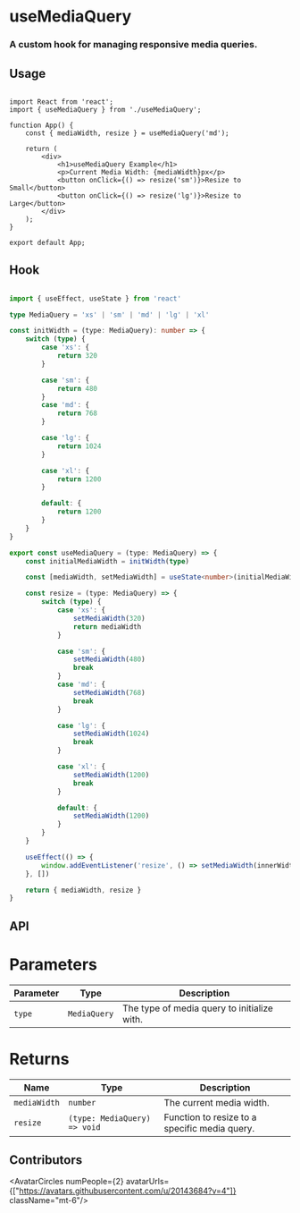 
# useMediaQuery

<h3 className="mt-4 text-xl font-normal text-gray-400">A custom hook for managing responsive media queries.</h3>

## Usage

```tsx {3,7,8,9,10,11,12,13,14,15,16,17} copy

import React from 'react';
import { useMediaQuery } from './useMediaQuery';

function App() {
    const { mediaWidth, resize } = useMediaQuery('md');

    return (
        <div>
            <h1>useMediaQuery Example</h1>
            <p>Current Media Width: {mediaWidth}px</p>
            <button onClick={() => resize('sm')}>Resize to Small</button>
            <button onClick={() => resize('lg')}>Resize to Large</button>
        </div>
    );
}

export default App;

```


## Hook

```ts

import { useEffect, useState } from 'react'

type MediaQuery = 'xs' | 'sm' | 'md' | 'lg' | 'xl'

const initWidth = (type: MediaQuery): number => {
    switch (type) {
        case 'xs': {
            return 320
        }

        case 'sm': {
            return 480
        }
        case 'md': {
            return 768
        }

        case 'lg': {
            return 1024
        }

        case 'xl': {
            return 1200
        }

        default: {
            return 1200
        }
    }
}

export const useMediaQuery = (type: MediaQuery) => {
    const initialMediaWidth = initWidth(type)

    const [mediaWidth, setMediaWidth] = useState<number>(initialMediaWidth)

    const resize = (type: MediaQuery) => {
        switch (type) {
            case 'xs': {
                setMediaWidth(320)
                return mediaWidth
            }

            case 'sm': {
                setMediaWidth(480)
                break
            }
            case 'md': {
                setMediaWidth(768)
                break
            }

            case 'lg': {
                setMediaWidth(1024)
                break
            }

            case 'xl': {
                setMediaWidth(1200)
                break
            }

            default: {
                setMediaWidth(1200)
            }
        }
    }

    useEffect(() => {
        window.addEventListener('resize', () => setMediaWidth(innerWidth))
    }, [])

    return { mediaWidth, resize }
}

```

## API

<h1 className='text-xl font-medium mt-6'>Parameters</h1>

| Parameter | Type        | Description                                      |
| --------- | ----------- | ------------------------------------------------ |
| `type`    | `MediaQuery`| The type of media query to initialize with.      |

<h1 className='text-xl font-medium mt-6'>Returns</h1>

| Name        | Type                             | Description                                     |
| ----------- | -------------------------------- | ----------------------------------------------- |
| `mediaWidth`| `number`                         | The current media width.                        |
| `resize`    | `(type: MediaQuery) => void`     | Function to resize to a specific media query.   |

## Contributors

<AvatarCircles numPeople={2} avatarUrls={["https://avatars.githubusercontent.com/u/20143684?v=4"]}  className="mt-6"/>
